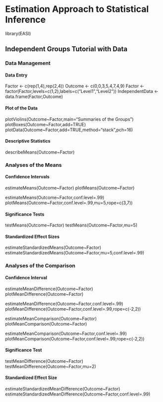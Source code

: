 # Estimation Approach to Statistical Inference

library(EASI)

## Independent Groups Tutorial with Data

### Data Management

#### Data Entry


Factor <- c(rep(1,4),rep(2,4))
Outcome <- c(0,0,3,5,4,7,4,9)
Factor <- factor(Factor,levels=c(1,2),labels=c("Level1","Level2"))
IndependentData <- data.frame(Factor,Outcome)

#### Plot of the Data

plotViolins(Outcome~Factor,main="Summaries of the Groups")
plotBoxes(Outcome~Factor,add=TRUE)
plotData(Outcome~Factor,add=TRUE,method="stack",pch=16)

#### Descriptive Statistics

describeMeans(Outcome~Factor)

### Analyses of the Means

#### Confidence Intervals

estimateMeans(Outcome~Factor)
plotMeans(Outcome~Factor)

estimateMeans(Outcome~Factor,conf.level=.99)
plotMeans(Outcome~Factor,conf.level=.99,mu=5,rope=c(3,7))

#### Significance Tests

testMeans(Outcome~Factor)
testMeans(Outcome~Factor,mu=5)

#### Standardized Effect Sizes

estimateStandardizedMeans(Outcome~Factor)
estimateStandardizedMeans(Outcome~Factor,mu=5,conf.level=.99)

### Analyses of the Comparison

#### Confidence Interval

estimateMeanDifference(Outcome~Factor)
plotMeanDifference(Outcome~Factor)

estimateMeanDifference(Outcome~Factor,conf.level=.99)
plotMeanDifference(Outcome~Factor,conf.level=.99,rope=c(-2,2))

estimateMeanComparison(Outcome~Factor)
plotMeanComparison(Outcome~Factor)

estimateMeanComparison(Outcome~Factor,conf.level=.99)
plotMeanComparison(Outcome~Factor,conf.level=.99,rope=c(-2,2))

#### Significance Test

testMeanDifference(Outcome~Factor)
testMeanDifference(Outcome~Factor,mu=2)

#### Standardized Effect Size

estimateStandardizedMeanDifference(Outcome~Factor)
estimateStandardizedMeanDifference(Outcome~Factor,conf.level=.99)
